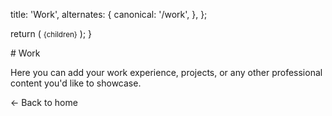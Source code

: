 
  title: 'Work',
  alternates: {
    canonical: '/work',
  },
};

  return (
    <small className="flex text-sm text-gray-500 -mt-3 mb-3">{children}</small>
  );
}

<div className="max-w-2xl mx-auto px-6 py-12">
  # Work

  Here you can add your work experience, projects, or any other professional content you'd like to showcase.

  <Link href="/" className="text-blue-500 hover:text-blue-600">← Back to home</Link>
</div>
